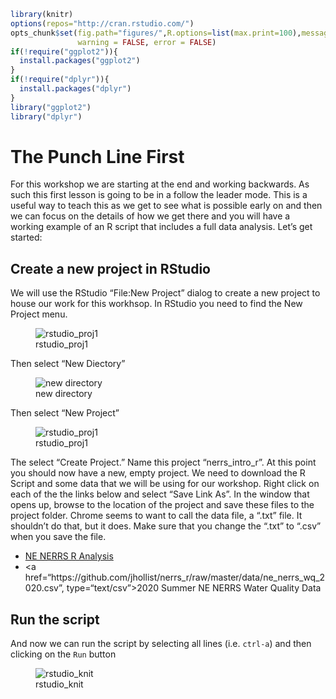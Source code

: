 ```r
library(knitr)
options(repos="http://cran.rstudio.com/")
opts_chunk$set(fig.path="figures/",R.options=list(max.print=100),message = FALSE,
               warning = FALSE, error = FALSE)
if(!require("ggplot2")){
  install.packages("ggplot2")
}
if(!require("dplyr")){
  install.packages("dplyr")
}
library("ggplot2")
library("dplyr")
```

# The Punch Line First

For this workshop we are starting at the end and working backwards.  As such this first lesson is going to be in a follow the leader mode.  This is a useful way to teach this as we get to see what is possible early on and then we can focus on the details of how we get there and you will have a working example of an R script that includes a full data analysis.  Let's get started:

## Create a new project in RStudio

We will use the RStudio "File:New Project" dialog to create a new project to house our work for this workhsop.  In RStudio you need to find the New Project menu.

![rstudio_proj1](figures/rstudio_proj1.png)

Then select "New Diectory"

![new directory](figures/rstudio_project_new.jpg)


Then select "New Project"

![rstudio_proj1](figures/rstudio_project_new2.jpg)

The select "Create Project."  Name this project "nerrs_intro_r". At this point you should now have a new, empty project.  We need to download the R Script and some data that we will be using for our workshop.  Right click on each of the the links below and select "Save Link As".  In the window that opens up, browse to the location of the project and save these files to the project folder.  Chrome seems to want to call the data file, a ".txt" file.  It shouldn't do that, but it does.  Make sure that you change the ".txt" to ".csv" when you save the file. 

- [NE NERRS R Analysis](https://raw.githubusercontent.com/jhollist/nerrs_r/master/lessons/nerrs_analysis.R)
- <a href="https://github.com/jhollist/nerrs_r/raw/master/data/ne_nerrs_wq_2020.csv", type="text/csv">2020 Summer NE NERRS Water Quality Data</a>

## Run the script 

And now we can run the script by selecting all lines (i.e. `ctrl-a`) and then clicking on the `Run` button

![rstudio_knit](figures/rstudio_run.jpg)
